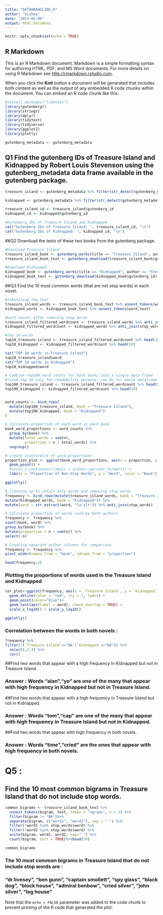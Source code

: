 ```yaml
---
title: "DATAWRANGLING_6"
author: "Vishwa"
date: "2023-03-06"
output: html_document
---
```


```r
knitr::opts_chunk$set(echo = TRUE)
```

## R Markdown

This is an R Markdown document. Markdown is a simple formatting syntax for authoring HTML, PDF, and MS Word documents. For more details on using R Markdown see <http://rmarkdown.rstudio.com>.

When you click the **Knit** button a document will be generated that includes both content as well as the output of any embedded R code chunks within the document. You can embed an R code chunk like this:

```r
#install.packages("tidytext")
library(gutenbergr)
library(stringr)
library(dplyr)
library(tidytext)
library(tidyverse)
library(ggplot2)
library(plotly)
```
```r
gutenberg_metadata <- gutenberg_metadata
```
## Q1 Find the gutenberg IDs of Treasure Island and Kidnapped by Robert Louis Stevenson using the gutenberg_metadata data frame available in the gutenberg package.
```r
treasure_island <- gutenberg_metadata %>% filter(str_detect(gutenberg_metadata$title,"Treasure Island" ) & str_detect(gutenberg_metadata$author, "Stevenson, Robert Louis"))

kidnapped <- gutenberg_metadata %>% filter(str_detect(gutenberg_metadata$title,"Kidnapped" ) & str_detect(gutenberg_metadata$author, "Stevenson, Robert Louis"))
```

```r
treasure_island_id <- treasure_island$gutenberg_id
kidnapped_id <- kidnapped$gutenberg_id
```
```r
#Gutenberg IDs of Treasure Island and Kidnapped
cat("Gutenberg IDs of Treasure Island: ", treasure_island_id, "\n")
cat("Gutenberg IDs of Kidnapped: ", kidnapped_id, "\n")
```

##Q2 Download the texts of these two books from the gutenberg package.

```r
#Download Treasure Island
treasure_island_book <- gutenberg_works(title == "Treasure Island", author == "Stevenson, Robert Louis")[1]
treasure_island_book_text <- gutenberg_download(treasure_island_book$gutenberg_id)

```

```r
#Download Kidnapped
kidnapped_book <- gutenberg_works(title == "Kidnapped", author == "Stevenson, Robert Louis")[1]
kidnapped_book_text <- gutenberg_download(kidnapped_book$gutenberg_id)
```

##Q3 Find the 10 most common words (that are not stop words) in each novel.
```r
#tokenizing the text
treasure_island_words <- treasure_island_book_text %>% unnest_tokens(word,text)
kidnapped_words <- kidnapped_book_text %>% unnest_tokens(word,text)
```
```r
#word counts after removing stop words
treasure_island_filtered_wordcount <- treasure_island_words %>% anti_join(stop_words) %>% count(word,sort=TRUE)
kidnapped_filtered_wordcount <- kidnapped_words %>% anti_join(stop_words) %>% count(word,sort=TRUE)
```

```r
#Top 10 words
top10_treasure_island <- treasure_island_filtered_wordcount %>% head(10)
top10_kidnapped <- kidnapped_filtered_wordcount %>% head(10)

cat("TOP 10 words in Treasure Island")
top10_treasure_island$word
cat("TOP 10 words in Kidnapped")
top10_kidnapped$word
```


```r
# Combine top100 word counts for both books into a single data frame 
#(used top 50 only for readability purpose: can do for whole dataframe directly using <book>_filtered_wordcount )
top100_treasure_island <- treasure_island_filtered_wordcount %>% head(50)
top100_kidnapped <- kidnapped_filtered_wordcount %>% head(50)


word_counts <- bind_rows(
  mutate(top100_treasure_island, book = "Treasure Island"),
  mutate(top100_kidnapped, book = "Kidnapped")
)

# Calculate proportion of each word in each book
book_word_proportions <- word_counts %>%
  group_by(book) %>%
  mutate(total_words = sum(n),
         proportion = n / total_words) %>%
  ungroup()

# Create scatterplot of word proportions
proportion_plot <- ggplot(book_word_proportions, aes(x = proportion, y = reorder(word, -proportion), color = book)) +
  geom_point() +
  #scale_x_continuous(labels = scales::percent_format()) +
  labs(x = "Proportion of Non-Stop Words", y = "Word", color = "Book")

ggplotly()
```


```r
# Cleaning up to retain only words and removing stop words
frequency <- bind_rows(mutate(treasure_island_words, book = "Treasure Island"),
mutate(kidnapped_words, book = "Kidnapped")) %>% 
mutate(word = str_extract(word, "[a-z]+")) %>% anti_join(stop_words)

# Calculate proportion of words used by both authors
frequency <- frequency %>%
count(book, word) %>% 
group_by(book) %>% 
mutate(proportion = n / sum(n)) %>%
select(-n)
```
```r
# Creating separate author columns for comparison
frequency <- frequency %>%
pivot_wider(names_from = "book", values_from = "proportion")

head(frequency,5)
```
### Plotting the proportions of words used in the Treasure Island and Kidnapped
```r
cor_plot<-ggplot(frequency, aes(x = `Treasure Island`, y = `Kidnapped`)) +
  geom_abline(color = "red", lty = 2, lwd=2) +
  geom_point(color="blue")+ 
  geom_text(aes(label = word), check_overlap = TRUE) + 
  scale_x_log10() + scale_y_log10()

ggplotly()
```

### Correlation between the words in both novels :

```r
frequency %>%
filter(!(`Treasure Island`=="NA"|`Kidnapped`=="NA")) %>% 
  select(,2:3) %>%
  cor()
```


##Find two words that appear with a high frequency in Kidnapped but not in Treasure Island. 

### Answer : Words "alan","ye" are one of the many that appear with high frequency in Kidnapped but not in Treasure Island.

##Find two words that appear with a high frequency in Treasure Island but not in Kidnapped.  

### Answer : Words "tom","cap" are one of the many that appear with high frequency in Treasure Island but not in Kidnapped.

##Find two words that appear with high frequency in both novels.

### Answer : Words "time","cried" are the ones that appear with high frequency in both novels.

# Q5 : 

## Find the 10 most common bigrams in Treasure Island that do not include stop words.

```r
common_bigrams <- treasure_island_book_text %>%
  unnest_tokens(bigram, text, token = "ngrams", n = 2) %>% 
  filter(bigram != "NA")%>% 
  separate(bigram, c("word1", "word2"), sep = " ") %>% 
  filter(!word1 %in% stop_words$word) %>% 
  filter(!word2 %in% stop_words$word) %>% 
  unite(bigram, word1, word2, sep=" ") %>% 
  count(bigram, sort = TRUE)%>%head(10)

common_bigrams

```

### The 10 most common bigrams in Treasure Island that do not include stop words are : 

### "dr livesey", "ben gunn", "captain smollett", "spy glass", "black dog", "block house", "admiral benbow", "cried silver", "john silver", "log house" 










Note that the `echo = FALSE` parameter was added to the code chunk to prevent printing of the R code that generated the plot.
